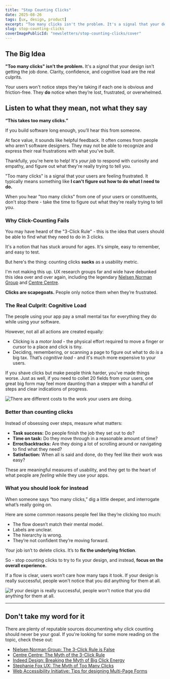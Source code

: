```yaml
---
title: "Stop Counting Clicks"
date: 2025-08-26
tags: [ux, design, product]
excerpt: "Too many clicks isn't the problem. It's a signal that your design isn't successful."
slug: stop-counting-clicks
coverImagePublicId: "newsletters/stop-counting-clicks/cover"
---
```


## The Big Idea

**"Too many clicks" isn’t the problem.** It's a _signal_ that your design isn't getting the job done. Clarity, confidence, and cognitive load are the real culprits.

Your users won't notice steps they're taking if each one is obvious and friction-free. They **do** notice when they’re lost, frustrated, or overwhelmed.

## Listen to what they mean, not what they say

**“This takes too many clicks.”**

If you build software long enough, you’ll hear this from someone.

At face value, it sounds like helpful feedback. It often comes from people who aren't software designers. They may not be able to recognize and express their real frustrations with what you've built.

Thankfully, you're here to help! It's _your job_ to respond with curiosity and empathy, and figure out what they're really trying to tell you.

"Too many clicks" is a signal that your users are feeling frustrated. It typically means something like **I can't figure out how to do what I need to do.**

When you hear "too many clicks" from one of your users or constituents, don't stop there - take the time to figure out what they're really trying to tell you.


### Why Click-Counting Fails

You may have heard of the "3-Click Rule" - this is the idea that users should be able to find what they need to do in 3 clicks.

It's a notion that has stuck around for ages. It's simple, easy to remember, and easy to test.

But here's the thing: counting clicks **sucks** as a usability metric.

I'm not making this up. UX research groups far and wide have debunked this idea over and over again, including the legendary [Nielsen Norman Group](https://www.nngroup.com/articles/3-click-rule/) and [Centre Centre](https://articles.centercentre.com/three_click_rule/).

**Clicks are scapegoats.** People only notice them when they’re frustrated.

### The Real Culprit: Cognitive Load

The people using your app pay a small mental tax for everything they do while using your software.

However, not all all actions are created equally:

- Clicking is a *motor load* - the physical effort required to move a finger or cursor to a place and click is tiny.
- Deciding, remembering, or scanning a page to figure out what to do _is_ a big tax. That’s *cognitive load* - and it's much more expensive to your users.

If you shave clicks but make people think harder, you’ve made things worse. Just as well, if you need to collet 20 fields from your users, one great big form may feel more daunting than a stepper with a handful of steps and clear indications of progress.

<Image
  publicId="newsletters/stop-counting-clicks/cognitive-load"
  alt="There are different costs to the work your users are doing."
/>

### Better than counting clicks

Instead of obsessing over steps, measure what matters:

- **Task success:** Do people finish the job they set out to do?
- **Time on task:** Do they move through in a reasonable amount of time?
- **Error/backtracks:** Are they doing a lot of scrolling around or navigating to find what they need?
- **Satisfaction:** When all is said and done, do they feel like their work was easy?

These are meaningful measures of usability, and they get to the heart of what people are _feeling_ while they use your apps.

### What you should look for instead

When someone says “too many clicks,” dig a little deeper, and interrogate what’s really going on.

Here are some common reasons people feel like they’re clicking too much:

- The flow doesn’t match their mental model.
- Labels are unclear.
- The hierarchy is wrong.
- They’re not confident they’re moving forward.

Your job isn’t to delete clicks. It’s to **fix the underlying friction**.

So - stop counting clicks to try to fix your design, and instead, **focus on the overall experience.**

If a flow is clear, users won’t care how many taps it took. If your design is really successful, people won't notice that you did anything for them at all.

<Image
  publicId="newsletters/stop-counting-clicks/anything-at-all"
  alt="If your design is really successful, people won't notice that you did anything for them at all."
/>

---

## Don't take my word for it

There are plenty of reputable sources documenting why click counting should never be your goal. If you're looking for some more reading on the topic, check these out:

- [Nielsen Norman Group: The 3-Click Rule is False](https://www.nngroup.com/articles/three-click-rule-myth/)
- [Centre Centre: The Myth of the 3-Click Rule](https://articles.centercentre.com/three_click_rule/)
- [Indeed Design: Breaking the Myth of Big Click Energy](https://blog.indeed.com/design/breaking-the-myth-of-big-click-energy)
- [Stephanie Fox UX: The Myth of Too Many Clicks](https://stephaniefox.ca/ux-blog/too-many-clicks)
- [Web Accessibility Initiative: Tips for designing Multi-Page Forms](https://www.w3.org/WAI/tutorials/forms/multi-page/#:~:text=Where%20possible%2C%20divide%20long%20forms,who%20have%20various%20cognitive%20disabilities)
